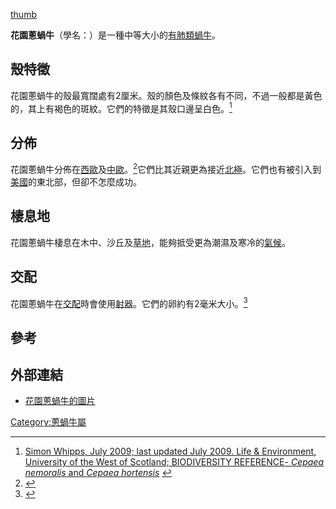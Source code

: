 {{Speciesbox
| image = Snail-WA edit02.jpg
| image_width = 250px
| taxon = Cepaea hortensis
| authority = ([[Otto_Friedrich_Müller|O. F. Müller]], 1774)<ref>Müller, O. F. 1774. ''Vermivm terrestrium et fluviatilium, seu animalium infusoriorum, helminthicorum, et testaceorum, non marinorum, succincta historia''. Volumen alterum. - pp. I-XXVI [= 1-36], 1-214, [1-10]. Havniae & Lipsiae. (Heineck & Faber).</ref>
}}
[[file:Cepaea_hortensis_MHNT.CON.2002.777.jpg|thumb]]

'''花園蔥蝸牛'''（學名：''{{lang|la|Cepaea hortensis}}''）是一種中等大小的[[有肺類|有肺類]][[蝸牛|蝸牛]]。

==殼特徵==
花園蔥蝸牛的殼最寬闊處有2厘米。殼的顏色及條紋各有不同，不過一般都是黃色的，其上有褐色的斑紋。它們的特徵是其殼口邊呈白色。<ref>[http://www-biol.paisley.ac.uk/bioref/Animalia_inverts/Cepaea.html Simon Whipps, July 2009; last updated July 2009. Life & Environment, University of the West of Scotland; BIODIVERSITY REFERENCE'' - Cepaea nemoralis'' and ''Cepaea hortensis''] {{webarchive|url=https://web.archive.org/web/20050308093041/http://www-biol.paisley.ac.uk/bioref/Animalia_inverts/Cepaea.html |date=2005-03-08 }}</ref>

==分佈==
花園蔥蝸牛分佈在[[西歐|西歐]]及[[中歐|中歐]]。<ref>{{Cite book en|author=Kerney M.P. & Cameron R. A. D.|year=1979|title=A field guide to the land snails of Britain and northwestern Europe|publisher=Collins|location=London|id=ISBN 0-00-219676-X}}</ref>它們比其近親更為接近[[北極|北極]]。它們也有被引入到[[美國|美國]]的東北部，但卻不怎麼成功。

==棲息地==
花園蔥蝸牛棲息在木中、沙丘及[[草地|草地]]，能夠抵受更為潮濕及寒冷的[[氣候|氣候]]。

==交配==
花園蔥蝸牛在[[交配|交配]]時會使用[[射器|射器]]。它們的卵約有2毫米大小。<ref name="Barker">{{Cite book en|author=Heller J.|year=2001|chapter=Life History Strategies|editor=Barker G. M. (ed.)|url=http://books.google.com/books?id=WlvX-9Wt0toC&hl|title=The biology of terrestrial molluscs|publisher=CABI Publishing|location=Oxon, UK|id=ISBN 0-85199-318-4|pages=428|access-date=2010-03-31|archive-date=2013-06-10|archive-url=https://web.archive.org/web/20130610035604/http://books.google.com/books?id=WlvX-9Wt0toC&hl|dead-url=no}}</ref>

==參考==
{{reflist}}

==外部連結==
{{commons|Cepaea hortensis}}
*[https://web.archive.org/web/20110531193425/http://ipp.boku.ac.at/private/wf/Cepaea%20hortensis.html 花園蔥蝸牛的圖片]
{{Taxonbar|from=Q427854}}

[[Category:蔥蝸牛屬|Category:蔥蝸牛屬]]
